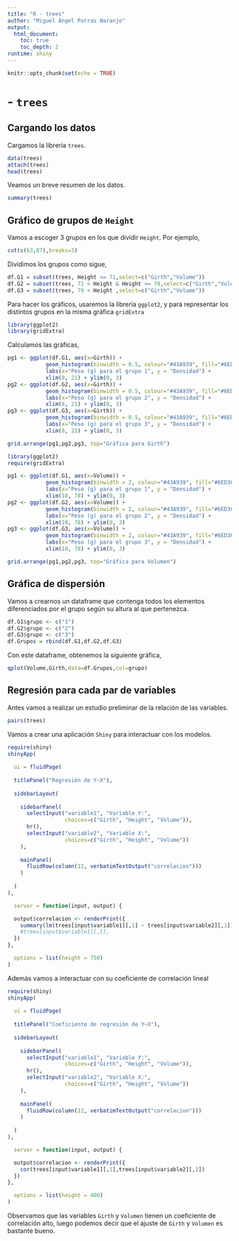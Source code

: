 ```yaml
---
title: "R - trees"
author: "Miguel Ángel Porras Naranjo"
output: 
  html_document:
    toc: true
    toc_depth: 2
runtime: shiny
---
```


```r
knitr::opts_chunk$set(echo = TRUE)
```
# - `trees`

## Cargando los datos

Cargamos la librería `trees`.

```r
data(trees)
attach(trees)
head(trees)
```

Veamos un breve resumen de los datos.

```r
summary(trees)
```

## Gráfico de grupos de `Height`

Vamos a escoger 3 grupos en los que dividir `Height`. Por ejemplo,
```r
cut(c(63,87),breaks=3)
```

Dividimos los grupos como sigue,
```r
df.G1 = subset(trees, Height <= 71,select=c("Girth","Volume"))
df.G2 = subset(trees, 71 < Height & Height <= 79,select=c("Girth","Volume"))
df.G3 = subset(trees, 79 < Height ,select=c("Girth","Volume"))
```

Para hacer los gráficos, usaremos la librería `ggplot2`, y para representar los distintos grupos en la misma gráfica `gridExtra`

```r
library(ggplot2)
library(gridExtra)
```

Calculamos las gráficas,

```r

pg1 <- ggplot(df.G1, aes(x=Girth)) +
            geom_histogram(binwidth = 0.5, colour="#43A939", fill="#6ED364") + 
            labs(x="Peso (g) para el grupo 1", y = "Densidad") + 
            xlim(8, 21) + ylim(0, 3)
pg2 <- ggplot(df.G2, aes(x=Girth)) +
            geom_histogram(binwidth = 0.5, colour="#43A939", fill="#6ED364") + 
            labs(x="Peso (g) para el grupo 2", y = "Densidad") + 
            xlim(8, 21) + ylim(0, 3)
pg3 <- ggplot(df.G3, aes(x=Girth)) +
            geom_histogram(binwidth = 0.5, colour="#43A939", fill="#6ED364") + 
            labs(x="Peso (g) para el grupo 3", y = "Densidad") + 
            xlim(8, 21) + ylim(0, 3)

grid.arrange(pg1,pg2,pg3, top="Gráfica para Girth")
```

```r
library(ggplot2)
require(gridExtra)

pg1 <- ggplot(df.G1, aes(x=Volume)) +
            geom_histogram(binwidth = 2, colour="#43A939", fill="#6ED364") + 
            labs(x="Peso (g) para el grupo 1", y = "Densidad") + 
            xlim(10, 78) + ylim(0, 3)
pg2 <- ggplot(df.G2, aes(x=Volume)) +
            geom_histogram(binwidth = 2, colour="#43A939", fill="#6ED364") + 
            labs(x="Peso (g) para el grupo 2", y = "Densidad") + 
            xlim(10, 78) + ylim(0, 3)
pg3 <- ggplot(df.G3, aes(x=Volume)) +
            geom_histogram(binwidth = 2, colour="#43A939", fill="#6ED364") + 
            labs(x="Peso (g) para el grupo 3", y = "Densidad") + 
            xlim(10, 78) + ylim(0, 3)

grid.arrange(pg1,pg2,pg3, top="Gráfica para Volumen")
```

## Gráfica de dispersión

Vamos a crearnos un dataframe que contenga todos los elementos diferenciados por el grupo según su altura al que pertenezca.
```r
df.G1$grupo <- c("1")
df.G2$grupo <- c("2")
df.G3$grupo <- c("3")
df.Grupos = rbind(df.G1,df.G2,df.G3)
```
 
Con este dataframe, obtenemos la siguiente gráfica,
```r
qplot(Volume,Girth,data=df.Grupos,col=grupo)
```

## Regresión para cada par de variables

Antes vamos a realizar un estudio preliminar de la relación de las variables.

```r
pairs(trees)
```

Vamos a crear una aplicación `Shiny` para interactuar con los modelos.

```r
require(shiny)
shinyApp(
  
  ui = fluidPage(    
  
  titlePanel("Regresión de Y~X"),
  
  sidebarLayout(      
    
    sidebarPanel(
      selectInput("variable1", "Variable Y:", 
                  choices=c("Girth", "Height", "Volume")),
      hr(),
      selectInput("variable2", "Variable X:", 
                  choices=c("Girth", "Height", "Volume"))
    ),
    
    mainPanel(
      fluidRow(column(12, verbatimTextOutput("correlacion")))
    )
    
  )
),

  server = function(input, output) {

  output$correlacion <- renderPrint({
    summary(lm(trees[input$variable1][,1] ~ trees[input$variable2][,1]))
    #trees[input$variable1][,1], 
  })
},

  options = list(height = 750)
)
```

Además vamos a interactuar con su coeficiente de correlación lineal

```r
require(shiny)
shinyApp(
  
  ui = fluidPage(    
  
  titlePanel("Coeficiente de regresión de Y~X"),
  
  sidebarLayout(      
    
    sidebarPanel(
      selectInput("variable1", "Variable Y:", 
                  choices=c("Girth", "Height", "Volume")),
      hr(),
      selectInput("variable2", "Variable X:", 
                  choices=c("Girth", "Height", "Volume"))
    ),
    
    mainPanel(
      fluidRow(column(12, verbatimTextOutput("correlacion")))
    )
    
  )
),

  server = function(input, output) {

  output$correlacion <- renderPrint({
    cor(trees[input$variable1][,1],trees[input$variable2][,1])
  })
},

  options = list(height = 400)
)
```

Observamos que las variables `Girth` y `Volumen` tienen un coeficiente de correlación alto, luego podemos decir que el ajuste de `Girth` y `Volumen` es bastante bueno.
